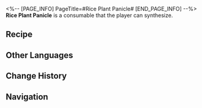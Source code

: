 <%-- [PAGE_INFO]
PageTitle=#Rice Plant Panicle#
[END_PAGE_INFO] --%>
{{Consumable Infobox
|id          = 401010
|image       = Item Rice Plant Panicle.png{{subst:void|<!--$UPLOAD:<<SpriteOutput/ItemFigures/401010.png>-<Item Rice Plant Panicle.png>-<Consumable Icons>>-->}}
|type        = Defense Consumables
|rarity      = 2
|effect      = Upon use, increases all allies' HP restored by 18% for the next battle.
|description = The pleasant smell gives you good appetite, so you choose not to ask why seeds planted on Protein Rice can yield flowers.
|effectType  = 
|effectType2 = 
|effectType3 = 
|recipe      = {{cx|Source missing}}
|source1     = [[Omni-Synthesizer]]
|source2     = 
|source3     = 
}}
{{Description|''"The wind carries its fragrance down the waterway."''}}
'''Rice Plant Panicle''' is a consumable that the player can synthesize.

==Recipe==
{{Recipe
|type         = Synthesis
|group        = Consumable
|Seed         = 1
|Protein Rice = 3
|sort         = Seed;Protein Rice
}}

==Other Languages==
{{Other Languages
|en   = Rice Plant Panicle
|zhs  = 稻花
|zht  = 稻花
|ja   = 稲の花
|ko   = 벼꽃
|es   = Flores de arroz
|fr   = Plants de riz
|ru   = Цветок риса
|th   = Rice Plant Panicle
|vi   = Bông Lúa
|de   = Reisähre
|id   = Rice Plant Panicle
|pt   = Panícula de Arroz
}}

==Change History==
{{Change History|1.0}}

==Navigation==
{{Consumable Navbox}}